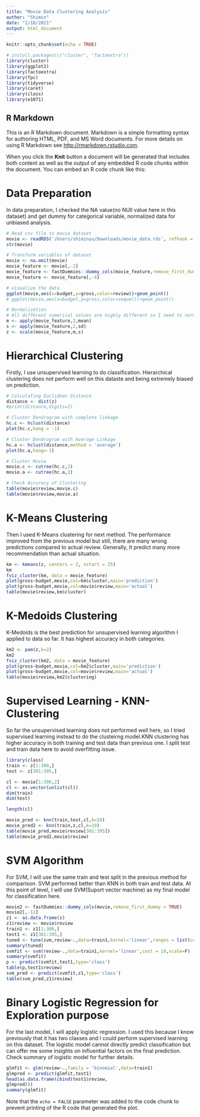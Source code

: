```yaml
---
title: "Movie Data Clustering Analysis"
author: "Shimin"
date: "2/10/2021"
output: html_document
---
```


```r
knitr::opts_chunk$set(echo = TRUE)
```

```r
# install.packages(c("cluster", "factoextra"))
library(cluster)
library(ggplot2)
library(factoextra)
library(fpc)
library(tidyverse)
library(caret)
library(class)
library(e1071)
```

## R Markdown

This is an R Markdown document. Markdown is a simple formatting syntax for authoring HTML, PDF, and MS Word documents. For more details on using R Markdown see <http://rmarkdown.rstudio.com>.

When you click the **Knit** button a document will be generated that includes both content as well as the output of any embedded R code chunks within the document. You can embed an R code chunk like this:


# Data Preparation

In data preparation, I checked the NA value(no NUll value here in this dataset) and get dummy for categorical variable, normalized data for unbiased analysis.

```r
# Read csv file to movie dataset
movie <- readRDS('/Users/shiminyu/Downloads/movie_data.rds', refhook = NULL)
str(movie)

# Transform variables of dataset
movie <- na.omit(movie)
movie_feature <- movie[,-2]
movie_feature <- fastDummies::dummy_cols(movie_feature,remove_first_dummy = TRUE)
movie_feature <- movie_feature[,-4]

# visualize the data
ggplot(movie,aes(x=budget,y=gross,color=review))+geom_point()
# ggplot(movie,aes(x=budget,y=gross,color=sequel))+geom_point()

# Normalization 
# All different numerical values are highly different so I need to normalize the dataset.
m <- apply(movie_feature,2,mean)
s <- apply(movie_feature,2,sd)
z <- scale(movie_feature,m,s)
```
# Hierarchical Clustering

Firstly, I use unsupervised learning to do classification. Hierarchical clustering does not perform well on this dataste and being extremely biased on prediction.

```r
# Calculating Euclidean Distance
distance <- dist(z)
#print(distance,digits=2)

# Cluster Dendrogram with complete linkage
hc.c <- hclust(distance)
plot(hc.c,hang = -1)

# Cluster Dendrogram with Average Linkage
hc.a <- hclust(distance,method = 'average')
plot(hc.a,hang=-1)

# Cluster Movie
movie.c <- cutree(hc.c,2)
movie.a <- cutree(hc.a,2)

# Check Accuracy of Clustering
table(movie$review,movie.c)
table(movie$review,movie.a)
```

# K-Means Clustering

Then I used K-Means clustering for next method. The performance improved from the previous model but still, there are many wrong predictions compared to actual review. Generally, It predict many more recommendation than actual situation.

```r
km <- kmeans(z, centers = 2, nstart = 25)
km
fviz_cluster(km, data = movie_feature)
plot(gross~budget,movie,col=km$cluster,main='prediction')
plot(gross~budget,movie,col=movie$review,main='actual')
table(movie$review,km$cluster)

```
# K-Medoids Clustering

K-Medoids is the best prediction for unsupervised learning algorithm I applied to data so far. It has highest accuracy in both categories.

```r
km2 <- pam(z,k=2)
km2
fviz_cluster(km2, data = movie_feature)
plot(gross~budget,movie,col=km2$cluster,main='prediction')
plot(gross~budget,movie,col=movie$review,main='actual')
table(movie$review,km2$clustering)
```

# Supervised Learning - KNN-Clustering

So far the unsupervised learning does not performed well here, so I tried supervised learning instead to do the clusteirng model.KNN clustering has higher accuracy in both training and test data than previous one. I split test and train data here to avoid overfitting issue.

```r
library(class)
train <- z[1:300,]
test <- z[301:395,]

cl <- movie[1:300,2]
cl <- as.vector(unlist(cl))
dim(train)
dim(test)

length(cl)

movie_pred <- knn(train,test,cl,k=19)
movie_pred2 <- knn(train,z,cl,k=19)
table(movie_pred,movie$review[301:395])
table(movie_pred2,movie$review)

```

# SVM Algorithm

For SVM, I will use the same train and test split in the previous method for comparison. SVM performed better than KNN in both train and test data. At this point of level, I will use SVM(Suport vector machine) as my final model for classification here.

```r
movie2 <- fastDummies::dummy_cols(movie,remove_first_dummy = TRUE)
movie2[,-12]
z1 <- as.data.frame(z)
z1$review <- movie$review
train1 <- z1[1:300,]
test1 <- z1[301:395,]
tuned <- tune(svm,review~.,data=train1,kernel='linear',ranges = list(cost = c(0.01,0.1,1,10,100)))
summary(tuned)
svmfit <- svm(review~.,data=train1,kernel='linear',cost = 10,scale=F)
summary(svmfit)
p <- predict(svmfit,test1,type='class')
table(p,test1$review)
svm_pred <- predict(svmfit,z1,type='class')
table(svm_pred,z1$review)

```

# Binary Logistic Regression for Exploration purpose

For the last model, I will apply logistic regression. I used this because I know previously that it has two classes and I could perform supervised learning on this dataset. The logistic model cannot directly predict classification but can offer me some insights on influential factors on the final prediction. Check summary of logistic model for further details.

```r
glmfit <- glm(review~.,family = 'binomial',data=train1)
glmpred <- predict(glmfit,test1)
head(as.data.frame(cbind(test1$review,
glmpred)))
summary(glmfit)
```








Note that the `echo = FALSE` parameter was added to the code chunk to prevent printing of the R code that generated the plot.
